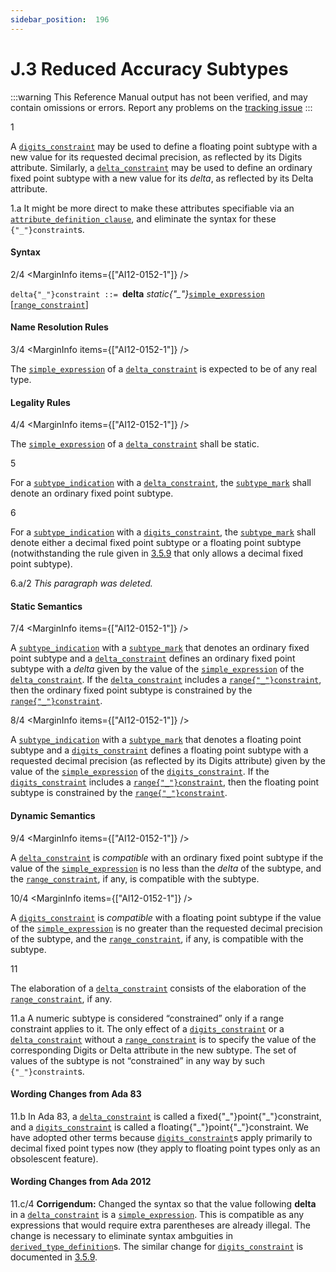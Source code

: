 ```yaml
---
sidebar_position:  196
---
```


# J.3 Reduced Accuracy Subtypes

:::warning
This Reference Manual output has not been verified,
and may contain omissions or errors.
Report any problems on the [tracking issue](https://github.com/ada-lang-io/ada-lang-io/issues/20)
:::


<MarginText>1</MarginText>
<p>A <code><a href="../AA-3/AA-3.5#S0050">digits_constraint</a></code> may be used to define a floating point subtype with a new value for its requested decimal precision, as reflected by its Digits attribute. Similarly, a <code><a href="../AA-J/AA-J.3#S0367">delta_constraint</a></code> may be used to define an ordinary fixed point subtype with a new value for its <em>delta</em>, as reflected by its Delta attribute. <br /></p>

<AnnotatedOnly>
<MarginText>1.a</MarginText>
<Admonition type="aarm" aarm="discussion">
<strong></strong>It might be more direct to make these attributes specifiable via an <code><a href="../AA-13/AA-13.3#S0349">attribute_definition_clause</a></code>, and eliminate the syntax for these <code>{"_"}constraint</code>s. <br />
</Admonition>
</AnnotatedOnly>


#### Syntax

<MarginText>2/4</MarginText>
<MarginInfo items={["AI12-0152-1"]} />

<CodeBlock>
<code>delta{"_"}constraint</code><a id="S0367"></a><code> ::= </code><strong>delta</strong> <em>static{"_"}</em><code><a href="../AA-4/AA-4.4#S0138">simple_expression</a></code> [<code><a href="../AA-3/AA-3.5#S0036">range_constraint</a></code>]<br />

</CodeBlock>

#### Name Resolution Rules

<MarginText>3/4</MarginText>
<MarginInfo items={["AI12-0152-1"]} />
<p>The <code><a href="../AA-4/AA-4.4#S0138">simple_expression</a></code> of a <code><a href="../AA-J/AA-J.3#S0367">delta_constraint</a></code> is expected to be of any real type. <br /></p>


#### Legality Rules

<MarginText>4/4</MarginText>
<MarginInfo items={["AI12-0152-1"]} />
<p>The <code><a href="../AA-4/AA-4.4#S0138">simple_expression</a></code> of a <code><a href="../AA-J/AA-J.3#S0367">delta_constraint</a></code> shall be static.<br /></p>

<MarginText>5</MarginText>
<p>For a <code><a href="../AA-3/AA-3.2#S0027">subtype_indication</a></code> with a <code><a href="../AA-J/AA-J.3#S0367">delta_constraint</a></code>, the <code><a href="../AA-3/AA-3.2#S0028">subtype_mark</a></code> shall denote an ordinary fixed point subtype.<br /></p>

<MarginText>6</MarginText>
<p>For a <code><a href="../AA-3/AA-3.2#S0027">subtype_indication</a></code> with a <code><a href="../AA-3/AA-3.5#S0050">digits_constraint</a></code>, the <code><a href="../AA-3/AA-3.2#S0028">subtype_mark</a></code> shall denote either a decimal fixed point subtype or a floating point subtype (notwithstanding the rule given in <a href="../AA-3/AA-3.5#Subclause_3.5.9">3.5.9</a> that only allows a decimal fixed point subtype). <br /></p>

<AnnotatedOnly>
<MarginText>6.a/2</MarginText>
<MarginInfo items={["AI95-00114-01"]} />
<Admonition type="aarm" aarm="note">
<em>This paragraph was deleted.</em><br />
</Admonition>
</AnnotatedOnly>


#### Static Semantics

<MarginText>7/4</MarginText>
<MarginInfo items={["AI12-0152-1"]} />
<p>A <code><a href="../AA-3/AA-3.2#S0027">subtype_indication</a></code> with a <code><a href="../AA-3/AA-3.2#S0028">subtype_mark</a></code> that denotes an ordinary fixed point subtype and a <code><a href="../AA-J/AA-J.3#S0367">delta_constraint</a></code> defines an ordinary fixed point subtype with a <em>delta</em> given by the value of the <code><a href="../AA-4/AA-4.4#S0138">simple_expression</a></code> of the <code><a href="../AA-J/AA-J.3#S0367">delta_constraint</a></code>. If the <code><a href="../AA-J/AA-J.3#S0367">delta_constraint</a></code> includes a <code><a href="../AA-3/AA-3.5#S0036">range{"_"}constraint</a></code>, then the ordinary fixed point subtype is constrained by the <code><a href="../AA-3/AA-3.5#S0036">range{"_"}constraint</a></code>.<br /></p>

<MarginText>8/4</MarginText>
<MarginInfo items={["AI12-0152-1"]} />
<p>A <code><a href="../AA-3/AA-3.2#S0027">subtype_indication</a></code> with a <code><a href="../AA-3/AA-3.2#S0028">subtype_mark</a></code> that denotes a floating point subtype and a <code><a href="../AA-3/AA-3.5#S0050">digits_constraint</a></code> defines a floating point subtype with a requested decimal precision (as reflected by its Digits attribute) given by the value of the <code><a href="../AA-4/AA-4.4#S0138">simple_expression</a></code> of the <code><a href="../AA-3/AA-3.5#S0050">digits_constraint</a></code>. If the <code><a href="../AA-3/AA-3.5#S0050">digits_constraint</a></code> includes a <code><a href="../AA-3/AA-3.5#S0036">range{"_"}constraint</a></code>, then the floating point subtype is constrained by the <code><a href="../AA-3/AA-3.5#S0036">range{"_"}constraint</a></code>. <br /></p>


#### Dynamic Semantics

<MarginText>9/4</MarginText>
<MarginInfo items={["AI12-0152-1"]} />
<p>A <code><a href="../AA-J/AA-J.3#S0367">delta_constraint</a></code> is <em>compatible</em> with an ordinary fixed point subtype if the value of the <code><a href="../AA-4/AA-4.4#S0138">simple_expression</a></code> is no less than the <em>delta</em> of the subtype, and the <code><a href="../AA-3/AA-3.5#S0036">range_constraint</a></code>, if any, is compatible with the subtype.<br /></p>

<MarginText>10/4</MarginText>
<MarginInfo items={["AI12-0152-1"]} />
<p>A <code><a href="../AA-3/AA-3.5#S0050">digits_constraint</a></code> is <em>compatible</em> with a floating point subtype if the value of the <code><a href="../AA-4/AA-4.4#S0138">simple_expression</a></code> is no greater than the requested decimal precision of the subtype, and the <code><a href="../AA-3/AA-3.5#S0036">range_constraint</a></code>, if any, is compatible with the subtype.<br /></p>

<MarginText>11</MarginText>
<p>The elaboration of a <code><a href="../AA-J/AA-J.3#S0367">delta_constraint</a></code> consists of the elaboration of the <code><a href="../AA-3/AA-3.5#S0036">range_constraint</a></code>, if any. <br /></p>

<AnnotatedOnly>
<MarginText>11.a</MarginText>
<Admonition type="aarm" aarm="reason">
<strong></strong>A numeric subtype is considered &ldquo;constrained&rdquo; only if a range constraint applies to it. The only effect of a <code><a href="../AA-3/AA-3.5#S0050">digits_constraint</a></code> or a <code><a href="../AA-J/AA-J.3#S0367">delta_constraint</a></code> without a <code><a href="../AA-3/AA-3.5#S0036">range_constraint</a></code> is to specify the value of the corresponding Digits or Delta attribute in the new subtype. The set of values of the subtype is not &ldquo;constrained&rdquo; in any way by such <code>{"_"}constraint</code>s. <br />
</Admonition>
</AnnotatedOnly>

<AnnotatedOnly>

#### Wording Changes from Ada 83

</AnnotatedOnly>
<AnnotatedOnly>
<MarginText>11.b</MarginText>
<Admonition type="aarm" aarm="note">
In Ada 83, a <code><a href="../AA-J/AA-J.3#S0367">delta_constraint</a></code> is called a fixed{"_"}point{"_"}constraint, and a <code><a href="../AA-3/AA-3.5#S0050">digits_constraint</a></code> is called a floating{"_"}point{"_"}constraint. We have adopted other terms because <code><a href="../AA-3/AA-3.5#S0050">digits_constraint</a></code>s apply primarily to decimal fixed point types now (they apply to floating point types only as an obsolescent feature). <br />
</Admonition>
</AnnotatedOnly>

<AnnotatedOnly>

#### Wording Changes from Ada 2012

</AnnotatedOnly>
<AnnotatedOnly>
<MarginText>11.c/4</MarginText>
<MarginInfo items={["AI12-0152-1"]} />
<Admonition type="aarm" aarm="note">
<strong>Corrigendum:</strong> Changed the syntax so that the value following <strong>delta</strong> in a <code><a href="../AA-J/AA-J.3#S0367">delta_constraint</a></code> is a <code><a href="../AA-4/AA-4.4#S0138">simple_expression</a></code>. This is compatible as any expressions that would require extra parentheses are already illegal. The change is necessary to eliminate syntax ambguities in <code><a href="../AA-3/AA-3.4#S0035">derived_type_definition</a></code>s. The similar change for <code><a href="../AA-3/AA-3.5#S0050">digits_constraint</a></code> is documented in <a href="../AA-3/AA-3.5#Subclause_3.5.9">3.5.9</a>. <br />
</Admonition>
</AnnotatedOnly>

